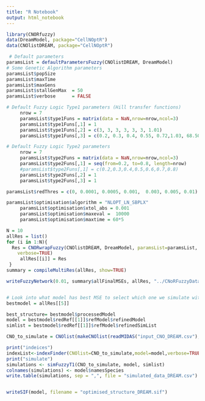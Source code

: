 ```yaml
---
title: "R Notebook"
output: html_notebook
---
```




```r
library(CNORfuzzy)
data(DreamModel, package="CellNOptR")
data(CNOlistDREAM, package="CellNOptR")
```


```r
 # Default parameters
paramsList = defaultParametersFuzzy(CNOlistDREAM, DreamModel)
# Some Genetic Algorithm parameters
paramsList$popSize
paramsList$maxTime
paramsList$maxGens
paramsList$stallGenMax  = 50
paramsList$verbose      = FALSE
```
```r

# Default Fuzzy Logic Type1 parameters (Hill transfer functions)
     nrow = 7
     paramsList$type1Funs = matrix(data = NaN,nrow=nrow,ncol=3)
     paramsList$type1Funs[,1] = 1
     paramsList$type1Funs[,2] = c(3, 3, 3, 3, 3, 3, 1.01)
     paramsList$type1Funs[,3] = c(0.2, 0.3, 0.4, 0.55, 0.72,1.03, 68.5098)

```

```r
# Default Fuzzy Logic Type2 parameters
     nrow = 7
     paramsList$type2Funs = matrix(data = NaN,nrow=nrow,ncol=3)
     paramsList$type2Funs[,1] = seq(from=0.2, to=0.8, length=nrow)
     #paramsList$type2Funs[,1] = c(0.2,0.3,0.4,0.5,0.6,0.7,0.8)
     paramsList$type2Funs[,2] = 1
     paramsList$type2Funs[,3] = 1
```

```r

paramsList$redThres = c(0, 0.0001, 0.0005, 0.001,  0.003, 0.005, 0.01)
```


```r
paramsList$optimisation$algorithm = "NLOPT_LN_SBPLX"
     paramsList$optimisation$xtol_abs = 0.001
     paramsList$optimisation$maxeval =  10000
     paramsList$optimisation$maxtime = 60*5
```

```r
N = 10
allRes = list()
for (i in 1:N){
  Res = CNORwrapFuzzy(CNOlistDREAM, DreamModel, paramsList=paramsList,
    verbose=TRUE)
     allRes[[i]] = Res
 }
summary = compileMultiRes(allRes, show=TRUE)
```

```r

writeFuzzyNetwork(0.01, summary$allFinalMSEs, allRes, "../CNoRFuzzyData/output_dream.sif")
```

```r



```

```r
# Look into what model has best MSE to select which one we simulate with
bestmodel = allRes[[5]]

best_structure= bestmodel$processedModel
model = bestmodel$redRef[[1]]$refModel$refinedModel
simlist = bestmodel$redRef[[1]]$refModel$refinedSimList
```

```r
CNO_to_simulate = CNOlist(makeCNOlist(readMIDAS("input_CNO_DREAM.csv"), subfield = TRUE))

print("indeices")
indexList<-indexFinder(CNOlist=CNO_to_simulate,model=model,verbose=TRUE)
print("simulate")
simulations <- simFuzzyT1(CNO_to_simulate, model, simlist)
colnames(simulations) <- model$namesSpecies
write.table(simulations, sep = ",", file = "simulated_data_DREAM.csv")


writeSIF(model, filename = "optimised_structure_DREAM.sif")
```